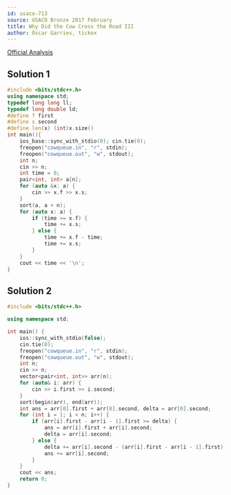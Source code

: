 ```yaml
---
id: usaco-713
source: USACO Bronze 2017 February
title: Why Did the Cow Cross the Road III
author: Óscar Garries, tickox
---
```


[Official Analysis](http://www.usaco.org/current/data/sol_cowqueue_bronze_feb17.html)

## Solution 1

<LanguageSection>
<CPPSection>

```cpp
#include <bits/stdc++.h>
using namespace std;
typedef long long ll;
typedef long double ld;
#define f first
#define s second
#define len(x) (int)x.size()
int main(){
	ios_base::sync_with_stdio(0); cin.tie(0);
	freopen("cowqueue.in", "r", stdin);
	freopen("cowqueue.out", "w", stdout);
	int n;
	cin >> n;
	int time = 0;
	pair<int, int> a[n];
	for (auto &x: a) {
		cin >> x.f >> x.s;
	}
	sort(a, a + n);
	for (auto x: a) {
		if (time >= x.f) {
			time += x.s;
		} else {
			time += x.f - time;
			time += x.s;
		}
	}
	cout << time << '\n';
}
```

</CPPSection>
</LanguageSection>

## Solution 2

<LanguageSection>
<CPPSection>

```cpp
#include <bits/stdc++.h>

using namespace std;

int main() {
	ios::sync_with_stdio(false);
	cin.tie(0);
	freopen("cowqueue.in", "r", stdin);
	freopen("cowqueue.out", "w", stdout);
	int n;
	cin >> n;
	vector<pair<int, int>> arr(n);
	for (auto& i: arr) {
		cin >> i.first >> i.second;
	}
	sort(begin(arr), end(arr));
	int ans = arr[0].first + arr[0].second, delta = arr[0].second;
	for (int i = 1; i < n; i++) {
		if (arr[i].first - arr[i - 1].first >= delta) {
			ans = arr[i].first + arr[i].second;
			delta = arr[i].second;
		} else {
			delta += arr[i].second - (arr[i].first - arr[i - 1].first);
			ans += arr[i].second;
		}
	}
	cout << ans;
	return 0;
}
```

</CPPSection>
</LanguageSection>